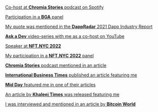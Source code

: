 [Co-host at **Chromia Stories** podcast on Spotify](https://open.spotify.com/show/1vHzWTEKqmA1eOX10rkU1u?si=2827df6cd86b4c22)

[Participation in a **BGA** panel](https://youtu.be/H2-xVPJfUvc)

[My quote was mentioned in the **DappRadar** 2021 Dapp Industry Report](https://dappradar.com/blog/2021-dapp-industry-report)

[**Ask a Dev** video-series with me as a co-host on YouTube](https://www.youtube.com/playlist?list=PLjMbTvzI1oRWi66iln59hjYQQoJyWKgVB)

[Speaker at **NFT.NYC 2022**](https://emamo.com/event/nftnyc/r/speaker/anastasia-plane)

[My participation in a **NFT.NYC 2022** panel](https://youtu.be/lqxHZm-fs4k)

[**Chromia Stories** podcast mentioned in an article](https://blog.chromia.com/all-about-chromia-stories-chromias-official-podcast/)

[**International Business Times** published an article featuring me](https://www.ibtimes.sg/despite-market-downturn-2022-chromia-forging-ahead-anastasia-plane-66260)

[**Mid Day** featured me in one of their articles](https://www.mid-day.com/brand-media/article/revolutionizing-the-world-of-blockchain-enter-anastasia-plane-leading-the-way-23241292)

[An article by **Khaleej Times** was released featuring me](https://www.khaleejtimes.com/kt-network/anastasia-plane-visionary-and-strategist-behind-unique-blockchain-based-platform-chromia?_refresh=true)

[I was interviewed and mentioned in an article by **Bitcoin World**](https://bitcoinworld.co.in/an-interview-with-chromia-senior-marketing-lead-anastasia-plane/)
